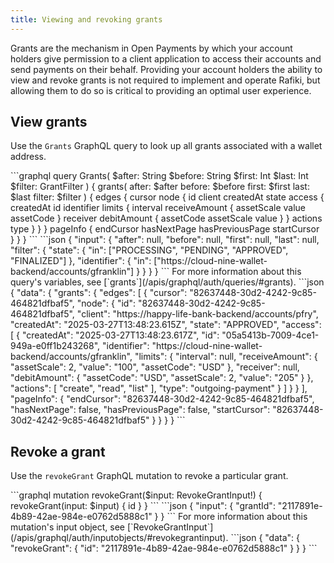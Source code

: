 ```yaml
---
title: Viewing and revoking grants
---
```



Grants are the mechanism in Open Payments by which your account holders give permission to a client application to access their accounts and send payments on their behalf. Providing your account holders the ability to view and revoke grants is not required to implement and operate Rafiki, but allowing them to do so is critical to providing an optimal user experience.

## View grants

Use the `Grants` GraphQL query to look up all grants associated with a wallet address.

<Tabs>
<TabItem label='Operation'>
```graphql
query Grants(
  $after: String
  $before: String
  $first: Int
  $last: Int
  $filter: GrantFilter
) {
  grants(
    after: $after
    before: $before
    first: $first
    last: $last
    filter: $filter
  ) {
    edges {
      cursor
      node {
        id
        client
        createdAt
        state
        access {
          createdAt
          id
          identifier
          limits {
            interval
            receiveAmount {
              assetScale
              value
              assetCode
            }
            receiver
            debitAmount {
              assetCode
              assetScale
              value
            }
          }
          actions
          type
        }
      }
    }
    pageInfo {
      endCursor
      hasNextPage
      hasPreviousPage
      startCursor
    }
  }
}
```
</TabItem>

<TabItem label="Variables">
```json
{
  "input": {
    "after": null,
    "before": null,
    "first": null,
    "last": null,
    "filter": {
        "state": {
            "in": ["PROCESSING", "PENDING", "APPROVED", "FINALIZED"]
        },
        "identifier": {
            "in": ["https://cloud-nine-wallet-backend/accounts/gfranklin"]
        }
    }
}
}
```
For more information about this query's variables, see [`grants`](/apis/graphql/auth/queries/#grants).
</TabItem>

<TabItem label='Response'>
```json
{
  "data": {
    "grants": {
      "edges": [
        {
          "cursor": "82637448-30d2-4242-9c85-464821dfbaf5",
          "node": {
            "id": "82637448-30d2-4242-9c85-464821dfbaf5",
            "client": "https://happy-life-bank-backend/accounts/pfry",
            "createdAt": "2025-03-27T13:48:23.615Z",
            "state": "APPROVED",
            "access": [
              {
                "createdAt": "2025-03-27T13:48:23.617Z",
                "id": "05a5413b-7009-4ce1-949a-e0ff1b243268",
                "identifier": "https://cloud-nine-wallet-backend/accounts/gfranklin",
                "limits": {
                  "interval": null,
                  "receiveAmount": {
                    "assetScale": 2,
                    "value": "100",
                    "assetCode": "USD"
                  },
                  "receiver": null,
                  "debitAmount": {
                    "assetCode": "USD",
                    "assetScale": 2,
                    "value": "205"
                  }
                },
                "actions": [
                  "create",
                  "read",
                  "list"
                ],
                "type": "outgoing-payment"
              }
            ]
          }
        }
      ],
      "pageInfo": {
        "endCursor": "82637448-30d2-4242-9c85-464821dfbaf5",
        "hasNextPage": false,
        "hasPreviousPage": false,
        "startCursor": "82637448-30d2-4242-9c85-464821dfbaf5"
      }
    }
  }
}
```
</TabItem>
</Tabs>

## Revoke a grant

Use the `revokeGrant` GraphQL mutation to revoke a particular grant.

<Tabs>
<TabItem label='Operation'>
```graphql
mutation revokeGrant($input: RevokeGrantInput!) {
    revokeGrant(input: $input) {
        id
    }
}
```
</TabItem>

<TabItem label="Variables">
```json
{
    "input": {
        "grantId": "2117891e-4b89-42ae-984e-e0762d5888c1"
    }
}
```
For more information about this mutation's input object, see [`RevokeGrantInput`](/apis/graphql/auth/inputobjects/#revokegrantinput).
</TabItem>

<TabItem label='Response'>
```json
{
  "data": {
    "revokeGrant": {
      "id": "2117891e-4b89-42ae-984e-e0762d5888c1"
    }
  }
}
```
</TabItem>
</Tabs>
